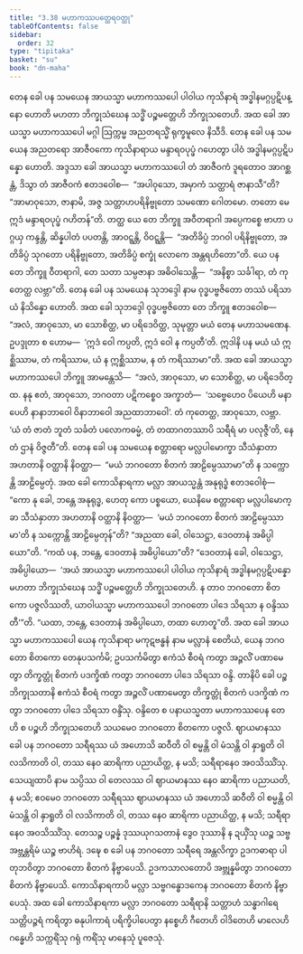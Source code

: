 ```yaml
---
title: "3.38 မဟာကဿပတ္ထေရဝတ္ထု"
tableOfContents: false
sidebar:
  order: 32
type: "tipitaka"
basket: "su"
book: "dn-maha"
---
```



<DynamicBreadcrumb />

<Division number="231" book="dn-maha">

<Paragraph number="510" book="dn-maha">
တေန ခေါ ပန သမယေန အာယသ္မာ မဟာကဿပေါ ပါဝါယ ကုသိနာရံ အဒ္ဓါနမဂ္ဂပ္ပဋိပန္နော ဟောတိ မဟတာ ဘိက္ခုသံဃေန သဒ္ဓိံ ပဉ္စမတ္တေဟိ ဘိက္ခုသတေဟိ. အထ ခေါ အာယသ္မာ မဟာကဿပေါ မဂ္ဂါ ဩက္ကမ္မ အညတရသ္မိံ ရုက္ခမူလေ နိသီဒိ. တေန ခေါ ပန သမယေန အညတရော အာဇီဝကော ကုသိနာရာယ မန္ဒာရဝပုပ္ဖံ ဂဟေတွာ ပါဝံ အဒ္ဓါနမဂ္ဂပ္ပဋိပန္နော ဟောတိ. အဒ္ဒသာ ခေါ အာယသ္မာ မဟာကဿပေါ တံ အာဇီဝကံ ဒူရတောဝ အာဂစ္ဆန္တံ, ဒိသွာ တံ အာဇီဝကံ ဧတဒဝေါစ—  “အပါဝုသော, အမှာကံ သတ္ထာရံ ဇာနာသီ”တိ? “အာမာဝုသော, ဇာနာမိ, အဇ္ဇ သတ္တာဟပရိနိဗ္ဗုတော သမဏော ဂေါတမော. တတော မေ ဣဒံ မန္ဒာရဝပုပ္ဖံ ဂဟိတန်”တိ. တတ္ထ ယေ တေ ဘိက္ခူ အဝီတရာဂါ အပ္ပေကစ္စေ ဗာဟာ ပဂ္ဂယှ ကန္ဒန္တိ, ဆိန္နပါတံ ပပတန္တိ, အာဝဋ္ဋန္တိ, ဝိဝဋ္ဋန္တိ—  “အတိခိပ္ပံ ဘဂဝါ ပရိနိဗ္ဗုတော, အတိခိပ္ပံ သုဂတော ပရိနိဗ္ဗုတော, အတိခိပ္ပံ စက္ခုံ လောကေ အန္တရဟိတော”တိ. ယေ ပန တေ ဘိက္ခူ ဝီတရာဂါ, တေ သတာ သမ္ပဇာနာ အဓိဝါသေန္တိ—  “အနိစ္စာ သင်္ခါရာ, တံ ကုတေတ္ထ လဗ္ဘာ”တိ.
</Paragraph>

</Division>
<Division number="232" book="dn-maha">

<Paragraph number="511" book="dn-maha">
တေန ခေါ ပန သမယေန သုဘဒ္ဒေါ နာမ ဝုဒ္ဓပဗ္ဗဇိတော တဿံ ပရိသာယံ နိသိန္နော ဟောတိ. အထ ခေါ သုဘဒ္ဒေါ ဝုဒ္ဓပဗ္ဗဇိတော တေ ဘိက္ခူ ဧတဒဝေါစ—  “အလံ, အာဝုသော, မာ သောစိတ္ထ, မာ ပရိဒေဝိတ္ထ, သုမုတ္တာ မယံ တေန မဟာသမဏေန. ဥပဒ္ဒုတာ စ ဟောမ—  ‘ဣဒံ ဝေါ ကပ္ပတိ, ဣဒံ ဝေါ န ကပ္ပတီ’တိ. ဣဒါနိ ပန မယံ ယံ ဣစ္ဆိဿာမ, တံ ကရိဿာမ, ယံ န ဣစ္ဆိဿာမ, န တံ ကရိဿာမာ”တိ. အထ ခေါ အာယသ္မာ မဟာကဿပေါ ဘိက္ခူ အာမန္တေသိ—  “အလံ, အာဝုသော, မာ သောစိတ္ထ, မာ ပရိဒေဝိတ္ထ. နနု ဧတံ, အာဝုသော, ဘဂဝတာ ပဋိကစ္စေဝ အက္ခာတံ—  ‘သဗ္ဗေဟေဝ ပိယေဟိ မနာပေဟိ နာနာဘာဝေါ ဝိနာဘာဝေါ အညထာဘာဝေါ’. တံ ကုတေတ္ထ, အာဝုသော, လဗ္ဘာ. ‘ယံ တံ ဇာတံ ဘူတံ သင်္ခတံ ပလောကဓမ္မံ, တံ တထာဂတဿာပိ သရီရံ မာ ပလုဇ္ဇီ’တိ, နေတံ ဌာနံ ဝိဇ္ဇတီ”တိ.
</Paragraph>

</Division>
<Division number="233" book="dn-maha">

<Paragraph number="512" book="dn-maha">
တေန ခေါ ပန သမယေန စတ္တာရော မလ္လပါမောက္ခာ သီသံနှာတာ အဟတာနိ ဝတ္ထာနိ နိဝတ္ထာ—  “မယံ ဘဂဝတော စိတကံ အာဠိမ္ပေဿာမာ”တိ န သက္ကောန္တိ အာဠိမ္ပေတုံ. အထ ခေါ ကောသိနာရကာ မလ္လာ အာယသ္မန္တံ အနုရုဒ္ဓံ ဧတဒဝေါစုံ—  “ကော နု ခေါ, ဘန္တေ အနုရုဒ္ဓ, ဟေတု ကော ပစ္စယော, ယေနိမေ စတ္တာရော မလ္လပါမောက္ခာ သီသံနှာတာ အဟတာနိ ဝတ္ထာနိ နိဝတ္ထာ—  ‘မယံ ဘဂဝတော စိတကံ အာဠိမ္ပေဿာမာ’တိ န သက္ကောန္တိ အာဠိမ္ပေတုန်”တိ? “အညထာ ခေါ, ဝါသေဋ္ဌာ, ဒေဝတာနံ အဓိပ္ပါယော”တိ. “ကထံ ပန, ဘန္တေ, ဒေဝတာနံ အဓိပ္ပါယော”တိ? “ဒေဝတာနံ ခေါ, ဝါသေဋ္ဌာ, အဓိပ္ပါယော—  ‘အယံ အာယသ္မာ မဟာကဿပေါ ပါဝါယ ကုသိနာရံ အဒ္ဓါနမဂ္ဂပ္ပဋိပန္နော မဟတာ ဘိက္ခုသံဃေန သဒ္ဓိံ ပဉ္စမတ္တေဟိ ဘိက္ခုသတေဟိ. န တာဝ ဘဂဝတော စိတကော ပဇ္ဇလိဿတိ, ယာဝါယသ္မာ မဟာကဿပေါ ဘဂဝတော ပါဒေ သိရသာ န ဝန္ဒိဿတီ’”တိ. “ယထာ, ဘန္တေ, ဒေဝတာနံ အဓိပ္ပါယော, တထာ ဟောတူ”တိ.
</Paragraph>

</Division>
<Division number="234" book="dn-maha">

<Paragraph number="513" book="dn-maha">
အထ ခေါ အာယသ္မာ မဟာကဿပေါ ယေန ကုသိနာရာ မကုဋဗန္ဓနံ နာမ မလ္လာနံ စေတိယံ, ယေန ဘဂဝတော စိတကော တေနုပသင်္ကမိ; ဥပသင်္ကမိတွာ ဧကံသံ စီဝရံ ကတွာ အဉ္ဇလိံ ပဏာမေတွာ တိက္ခတ္တုံ စိတကံ ပဒက္ခိဏံ ကတွာ ဘဂဝတော ပါဒေ သိရသာ ဝန္ဒိ. တာနိပိ ခေါ ပဉ္စဘိက္ခုသတာနိ ဧကံသံ စီဝရံ ကတွာ အဉ္ဇလိံ ပဏာမေတွာ တိက္ခတ္တုံ စိတကံ ပဒက္ခိဏံ ကတွာ ဘဂဝတော ပါဒေ သိရသာ ဝန္ဒိံသု. ဝန္ဒိတေ စ ပနာယသ္မတာ မဟာကဿပေန တေဟိ စ ပဉ္စဟိ ဘိက္ခုသတေဟိ သယမေဝ ဘဂဝတော စိတကော ပဇ္ဇလိ.
</Paragraph>

</Division>
<Division number="235" book="dn-maha">

<Paragraph number="514" book="dn-maha">
ဈာယမာနဿ ခေါ ပန ဘဂဝတော သရီရဿ ယံ အဟောသိ ဆဝီတိ ဝါ စမ္မန္တိ ဝါ မံသန္တိ ဝါ နှာရူတိ ဝါ လသိကာတိ ဝါ, တဿ နေဝ ဆာရိကာ ပညာယိတ္ထ, န မသိ; သရီရာနေဝ အဝသိဿိံသု. သေယျထာပိ နာမ သပ္ပိဿ ဝါ တေလဿ ဝါ ဈာယမာနဿ နေဝ ဆာရိကာ ပညာယတိ, န မသိ; ဧဝမေဝ ဘဂဝတော သရီရဿ ဈာယမာနဿ ယံ အဟောသိ ဆဝီတိ ဝါ စမ္မန္တိ ဝါ မံသန္တိ ဝါ နှာရူတိ ဝါ လသိကာတိ ဝါ, တဿ နေဝ ဆာရိကာ ပညာယိတ္ထ, န မသိ; သရီရာနေဝ အဝသိဿိံသု. တေသဉ္စ ပဉ္စန္နံ ဒုဿယုဂသတာနံ ဒွေဝ ဒုဿာနိ န ဍယှိံသု ယဉ္စ သဗ္ဗအဗ္ဘန္တရိမံ ယဉ္စ ဗာဟိရံ. ဒဍ္ဎေ စ ခေါ ပန ဘဂဝတော သရီရေ အန္တလိက္ခာ ဥဒကဓာရာ ပါတုဘဝိတွာ ဘဂဝတော စိတကံ နိဗ္ဗာပေသိ. ဥဒကသာလတောပိ အဗ္ဘုန္နမိတွာ ဘဂဝတော စိတကံ နိဗ္ဗာပေသိ. ကောသိနာရကာပိ မလ္လာ သဗ္ဗဂန္ဓောဒကေန ဘဂဝတော စိတကံ နိဗ္ဗာပေသုံ. အထ ခေါ ကောသိနာရကာ မလ္လာ ဘဂဝတော သရီရာနိ သတ္တာဟံ သန္ဓာဂါရေ သတ္တိပဉ္ဇရံ ကရိတွာ ဓနုပါကာရံ ပရိက္ခိပါပေတွာ နစ္စေဟိ ဂီတေဟိ ဝါဒိတေဟိ မာလေဟိ ဂန္ဓေဟိ သက္ကရိံသု ဂရုံ ကရိံသု မာနေသုံ ပူဇေသုံ.
</Paragraph>
</Division>
